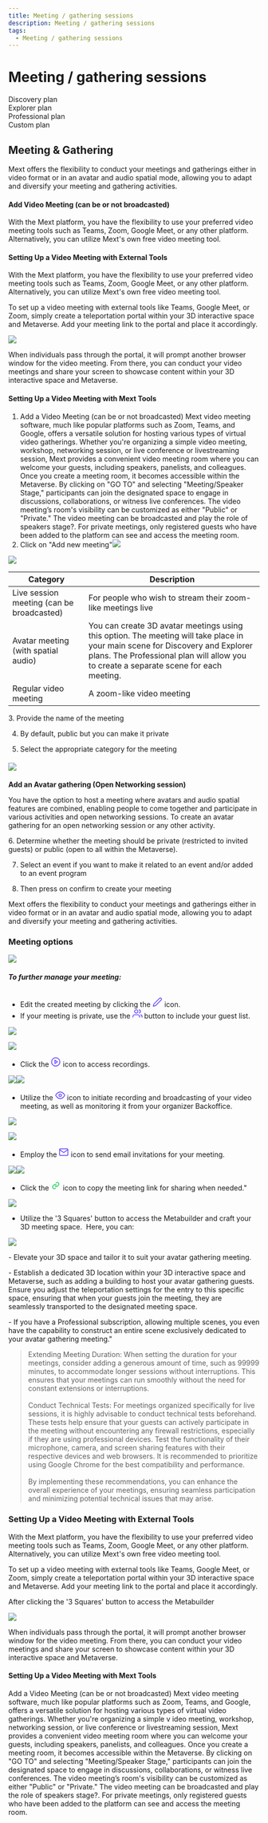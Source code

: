 ```yaml
---
title: Meeting / gathering sessions
description: Meeting / gathering sessions
tags:
  - Meeting / gathering sessions
---
```


# Meeting / gathering sessions

<div class="flex-row">
  <div class="plan">Discovery plan</div>
  <div class="plan">Explorer plan</div>
  <div class="plan">Professional plan</div>
  <div class="plan">Custom plan</div>
</div>

## Meeting & Gathering

Mext offers the flexibility to conduct your meetings and gatherings either in video format or in an avatar and audio
spatial mode, allowing you to adapt and diversify your meeting and gathering activities.

#### Add Video Meeting (can be or not broadcasted)

With the Mext platform, you have the flexibility to use your preferred video meeting tools such as Teams, Zoom, Google Meet, or any other platform. Alternatively, you can utilize Mext's own free video meeting tool. 

#### Setting Up a Video Meeting with External Tools

With the Mext platform, you have the flexibility to use your preferred video meeting tools such as Teams, Zoom, Google Meet, or any other platform. Alternatively, you can utilize Mext's own free video meeting tool.

To set up a video meeting with external tools like Teams, Google Meet, or Zoom, simply create a teleportation portal within your 3D interactive space and Metaverse. Add your meeting link to the portal and place it accordingly.

![](/img/Marvaimages/documentationvideoteleport.jpg)

When individuals pass through the portal, it will prompt another browser window for the video meeting. From there, you can conduct your video meetings and share your screen to showcase content within your 3D interactive space and Metaverse.

#### Setting Up a Video Meeting with Mext Tools

1. Add a Video Meeting (can be or not broadcasted) Mext video meeting software, much like popular platforms such as
   Zoom, Teams, and Google, offers a versatile solution for hosting various types of virtual video gatherings. Whether you're organizing a simple video meeting, workshop, networking session, or live conference or livestreaming session, Mext
   provides a convenient video meeting room where you can welcome your guests, including speakers, panelists, and colleagues. Once you create a meeting room, it becomes accessible within the Metaverse. By clicking on "GO TO"
   and selecting "Meeting/Speaker Stage," participants can join the designated space to engage in discussions, collaborations, or witness live conferences. The video meeting’s room's visibility can be customized as either "Public" or "Private." The video meeting can be broadcasted and play the role of speakers stage?. For private meetings, only registered guests who have been added to the platform can see and access the meeting room.
2. Click on "Add new meeting"![](/img/Marvaimages/Documentationmeting.jpg)

![](/img/Marvaimages/documentationj\(1\).jpg)

| Category                                  | Description                                                                                                                                                                                                             |
| ----------------------------------------- | ----------------------------------------------------------------------------------------------------------------------------------------------------------------------------------------------------------------------- |
| Live session meeting (can be broadcasted) | For people who wish to stream their zoom-like meetings live                                                                                                                                                             |
| Avatar meeting (with spatial audio)       | You can create 3D avatar meetings using this option. The meeting will take place in your main scene for Discovery and Explorer plans. The Professional plan will allow you to create a separate scene for each meeting. |
| Regular video meeting                     | A zoom-like video meeting                                                                                                                                                                                               |

3\. Provide the name of the meeting

4. By default, public but you can make it private

5. Select the appropriate category for the meeting

#### ![](/img/Marvaimages/Documentationk.jpg)

**Add an Avatar gathering (Open Networking session)**

You have the option to host a meeting where avatars and audio spatial features are combined, enabling people to come together and participate in various activities and open networking sessions. To create an avatar gathering for an open networking session or any other activity.

6. Determine whether the meeting should be private (restricted to invited guests) or public (open to all within the Metaverse).

7. Select an event if you want to make it related to an event and/or added to an event program

8. Then press on confirm to create your meeting

Mext offers the flexibility to conduct your meetings and gatherings either in video format or in an avatar and audio spatial mode, allowing you to adapt and diversify your meeting and gathering activities.

### Meeting options

![](/img/Marvaimages/Documentationu.jpg)

###### **To further manage your meeting:**

* Edit the created meeting by clicking the <svg stroke="rgb(105 81 255)" fill="none" stroke-width="2" viewBox="0 0 24 24" stroke-linecap="round" stroke-linejoin="round" data-tip="Edit meeting" height="20" width="20" xmlns="http://www.w3.org/2000/svg" currentItem="false"><path d="M17 3a2.828 2.828 0 1 1 4 4L7.5 20.5 2 22l1.5-5.5L17 3z" /></svg> icon.
* If your meeting is private, use the <svg stroke="rgb(105 81 255)" fill="none" stroke-width="2" viewBox="0 0 24 24" stroke-linecap="round" stroke-linejoin="round" data-tip="guests	" height="20" width="20" xmlns="http://www.w3.org/2000/svg" currentItem="false"><path d="M17 21v-2a4 4 0 0 0-4-4H5a4 4 0 0 0-4 4v2" /><circle cx="9" cy="7" r="4" /><path d="M23 21v-2a4 4 0 0 0-3-3.87" /><path d="M16 3.13a4 4 0 0 1 0 7.75" /></svg> button to include your guest list.

![](/img/Marvaimages/documentationf.jpg)

![](/img/Marvaimages/Documentationl.jpg)

* Click the <svg stroke="rgb(105 81 255)" fill="none" stroke-width="2" viewBox="0 0 24 24" stroke-linecap="round" stroke-linejoin="round" data-tip="Recordings" height="20" width="20" xmlns="http://www.w3.org/2000/svg" currentItem="false"><circle cx="12" cy="12" r="10" /><polygon points="10 8 16 12 10 16 10 8" /></svg> icon to access recordings.

![](/img/Marvaimages/Documentationm.jpg)![](/img/Marvaimages/Documentationn.jpg)

* Utilize the <svg stroke="rgb(105 81 255)" fill="none" stroke-width="2" viewBox="0 0 24 24" stroke-linecap="round" stroke-linejoin="round" data-tip="Monitor" height="20" width="20" xmlns="http://www.w3.org/2000/svg" currentItem="false"><path d="M1 12s4-8 11-8 11 8 11 8-4 8-11 8-11-8-11-8z" /><circle cx="12" cy="12" r="3" /></svg> icon to initiate recording and broadcasting of your video meeting, as well as monitoring it from your organizer Backoffice.

![](/img/Marvaimages/Documentationo.jpg)

![](/img/Marvaimages/documentationp.jpg)

* Employ the <svg stroke="rgb(105 81 255)" fill="none" stroke-width="2" viewBox="0 0 24 24" stroke-linecap="round" stroke-linejoin="round" data-tip="Send invitation to participants" class="text-indigo-500" height="20" width="20" xmlns="http://www.w3.org/2000/svg" currentItem="false"><path d="M4 4h16c1.1 0 2 .9 2 2v12c0 1.1-.9 2-2 2H4c-1.1 0-2-.9-2-2V6c0-1.1.9-2 2-2z" /><polyline points="22,6 12,13 2,6" /></svg> icon to send email invitations for your meeting.

![](/img/Marvaimages/Documentationp\(1\).jpg)![](/img/Marvaimages/Documentationmetinr.jpg)

* Click the <svg stroke="rgb(42 209 103)" fill="rgb(42 209 103)" stroke-width="0" viewBox="0 0 24 24" data-tip="Direct Access Link" class="text-green-500" height="20" width="20" xmlns="http://www.w3.org/2000/svg" currentItem="false"><path d="M8.465 11.293c1.133-1.133 3.109-1.133 4.242 0l.707.707 1.414-1.414-.707-.707c-.943-.944-2.199-1.465-3.535-1.465s-2.592.521-3.535 1.465L4.929 12a5.008 5.008 0 0 0 0 7.071 4.983 4.983 0 0 0 3.535 1.462A4.982 4.982 0 0 0 12 19.071l.707-.707-1.414-1.414-.707.707a3.007 3.007 0 0 1-4.243 0 3.005 3.005 0 0 1 0-4.243l2.122-2.121z" /><path d="m12 4.929-.707.707 1.414 1.414.707-.707a3.007 3.007 0 0 1 4.243 0 3.005 3.005 0 0 1 0 4.243l-2.122 2.121c-1.133 1.133-3.109 1.133-4.242 0L10.586 12l-1.414 1.414.707.707c.943.944 2.199 1.465 3.535 1.465s2.592-.521 3.535-1.465L19.071 12a5.008 5.008 0 0 0 0-7.071 5.006 5.006 0 0 0-7.071 0z" /></svg> icon to copy the meeting link for sharing when needed."

![](/img/Marvaimages/Documentations.jpg)

* Utilize the '3 Squares' button to access the Metabuilder and craft your 3D meeting space.  Here, you can:

![](/img/Marvaimages/Documentationv.jpg)

- Elevate your 3D space and tailor it to suit your avatar gathering meeting.

- Establish a dedicated 3D location within your 3D interactive space and Metaverse, such as adding a building to host your avatar gathering guests. Ensure you adjust the teleportation settings for the entry to this specific space, ensuring that when your guests join the meeting, they are seamlessly transported to the designated meeting space.

- If you have a Professional subscription, allowing multiple scenes, you even have the capability to construct an entire scene exclusively dedicated to your avatar gathering meeting."

> Extending Meeting Duration: When setting the duration for your meetings, consider adding a generous amount of time, such as 99999 minutes, to accommodate longer sessions without interruptions. This ensures that your meetings can run smoothly without the need for constant extensions or interruptions.\
> \
> Conduct Technical Tests: For meetings organized specifically for live sessions, it is highly advisable to conduct technical tests beforehand. These tests help ensure that your guests can actively participate in the meeting without encountering any firewall restrictions, especially if they are using professional devices. Test the functionality of their microphone, camera, and screen sharing features with their respective devices and web browsers. It is recommended to prioritize using Google Chrome for the best compatibility and performance.\
> \
> By implementing these recommendations, you can enhance the overall experience of your meetings, ensuring seamless participation and minimizing potential technical issues that may arise.

### Setting Up a Video Meeting with External Tools

With the Mext platform, you have the flexibility to use your preferred video meeting tools such as Teams, Zoom, Google Meet, or any other platform. Alternatively, you can utilize Mext's own free video meeting tool.

To set up a video meeting with external tools like Teams, Google Meet, or Zoom, simply create a teleportation portal within your 3D interactive space and Metaverse. Add your meeting link to the portal and place it accordingly.

After clicking the '3 Squares' button to access the Metabuilder

![](/img/documentationw.jpg)

When individuals pass through the portal, it will prompt another browser window for the video meeting. From there, you can conduct your video meetings and share your screen to showcase content within your 3D interactive space and Metaverse.

#### Setting Up a Video Meeting with Mext Tools

Add a Video Meeting (can be or not broadcasted) Mext video meeting software, much like popular platforms such as
Zoom, Teams, and Google, offers a versatile solution for hosting various types of virtual video gatherings. Whether you're organizing a simple v ideo meeting, workshop, networking session, or live conference or livestreaming session, Mext
provides a convenient video meeting room where you can welcome your guests, including speakers, panelists, and colleagues. Once you create a meeting room, it becomes accessible within the Metaverse. By clicking on "GO TO" and selecting "Meeting/Speaker Stage," participants can join the designated space to engage in discussions, collaborations, or witness live conferences. The video meeting’s room's visibility can be customized as either "Public" or "Private." The video meeting can be broadcasted and play the role of speakers stage?. For private meetings, only registered guests who have been added to the platform can see and access the meeting room.
